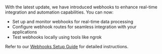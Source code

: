 With the latest update, we have introduced webhooks to enhance real-time integration and automation capabilities. You can now:

- Set up and monitor webhooks for real-time data processing
- Configure webhook routes for seamless integration with your applications
- Test webhooks locally using tools like ngrok

Refer to our [Webhooks Setup Guide](https://docs.helicone.ai/features/webhooks) for detailed instructions.
